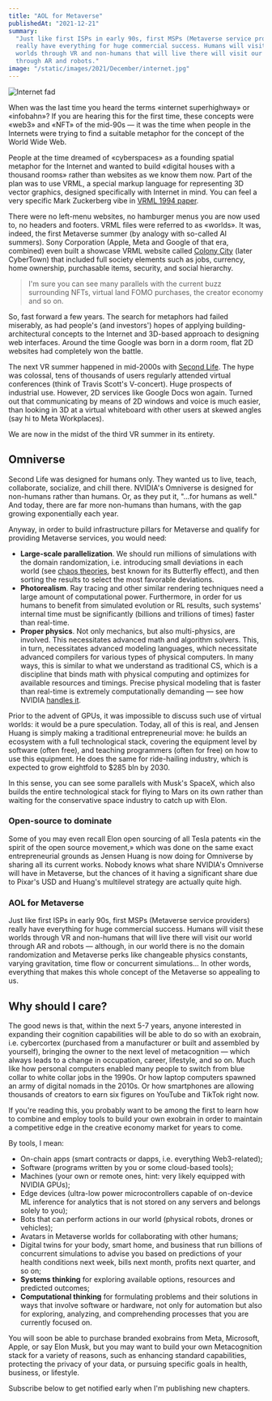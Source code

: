 ```yaml
---
title: "AOL for Metaverse"
publishedAt: "2021-12-21"
summary:
  "Just like first ISPs in early 90s, first MSPs (Metaverse service providers)
  really have everything for huge commercial success. Humans will visit these
  worlds through VR and non-humans that will live there will visit our world
  through AR and robots."
image: "/static/images/2021/December/internet.jpg"
---
```


<Image
  alt="Internet fad"
  src="/static/images/2021/December/internet.jpg"
  width={1024}
  height={701}
  priority
/>

When was the last time you heard the terms &laquo;internet superhighway&raquo;
or &laquo;infobahn&raquo;? If you are hearing this for the first time, these
concepts were &laquo;web3&raquo; and &laquo;NFT&raquo; of the mid-90s &mdash; it
was the time when people in the Internets were trying to find a suitable
metaphor for the concept of the World Wide Web.

People at the time dreamed of &laquo;cyberspaces&raquo; as a founding spatial
metaphor for the Internet and wanted to build &laquo;digital houses with a
thousand rooms&raquo; rather than websites as we know them now. Part of the plan
was to use VRML, a special markup language for representing 3D vector graphics,
designed specifically with Internet in mind. You can feel a very specific Mark
Zuckerberg vibe in
[VRML 1994 paper](https://www.w3.org/People/Raggett/vrml/vrml.html).

There were no left-menu websites, no hamburger menus you are now used to, no
headers and footers. VRML files were referred to as &laquo;worlds&raquo;. It
was, indeed, the first Metaverse summer (by analogy with so-called AI summers).
Sony Corporation (Apple, Meta and Google of that era, combined) even built a
showcase VRML website called
[Colony City](https://en.wikipedia.org/wiki/CyberTown) (later CyberTown) that
included full society elements such as jobs, currency, home ownership,
purchasable items, security, and social hierarchy.

> I'm sure you can see many parallels with the current buzz surrounding NFTs,
> virtual land FOMO purchases, the creator economy and so on.

So, fast forward a few years. The search for metaphors had failed miserably, as
had people's (and investors') hopes of applying building-architectural concepts
to the Internet and 3D-based approach to designing web interfaces. Around the
time Google was born in a dorm room, flat 2D websites had completely won the
battle.

The next VR summer happened in mid-2000s with
[Second Life](https://en.wikipedia.org/wiki/Second_Life). The hype was colossal,
tens of thousands of users regularly attended virtual conferences (think of
Travis Scott's V-concert). Huge prospects of industrial use. However, 2D
services like Google Docs won again. Turned out that communicating by means of
2D windows and voice is much easier, than looking in 3D at a virtual whiteboard
with other users at skewed angles (say hi to Meta Workplaces).

We are now in the midst of the third VR summer in its entirety.

## Omniverse

Second Life was designed for humans only. They wanted us to live, teach,
collaborate, socialize, and chill there. NVIDIA's Omniverse is designed for
non-humans rather than humans. Or, as they put it, "...for humans as well." And
today, there are far more non-humans than humans, with the gap growing
exponentially each year.

Anyway, in order to build infrastructure pillars for Metaverse and qualify for
providing Metaverse services, you would need:

- **Large-scale parallelization**. We should run millions of simulations with
  the domain randomization, i.e. introducing small deviations in each world (see
  [chaos theories](https://en.wikipedia.org/wiki/Chaos_theory), best known for
  its Butterfly effect), and then sorting the results to select the most
  favorable deviations.
- **Photorealism**. Ray tracing and other similar rendering techniques need a
  large amount of computational power. Furthermore, in order for us humans to
  benefit from simulated evolution or RL results, such systems' internal time
  must be significantly (billions and trillions of times) faster than real-time.
- **Proper physics**. Not only mechanics, but also multi-physics, are involved.
  This necessitates advanced math and algorithm solvers. This, in turn,
  necessitates advanced modeling languages, which necessitate advanced compilers
  for various types of physical computers. In many ways, this is similar to what
  we understand as traditional CS, which is a discipline that binds math with
  physical computing and optimizes for available resources and timings. Precise
  physical modeling that is faster than real-time is extremely computationally
  demanding &mdash; see how NVIDIA
  [handles it](https://www.youtube.com/watch?v=7ozs5EsvVGE).

Prior to the advent of GPUs, it was impossible to discuss such use of virtual
worlds: it would be a pure speculation. Today, all of this is real, and Jensen
Huang is simply making a traditional entrepreneurial move: he builds an
ecosystem with a full technological stack, covering the equipment level by
software (often free), and teaching programmers (often for free) on how to use
this equipment. He does the same for ride-hailing industry, which is expected to
grow eightfold to $285 bln by 2030.

In this sense, you can see some parallels with Musk's SpaceX, which also builds
the entire technological stack for flying to Mars on its own rather than waiting
for the conservative space industry to catch up with Elon.

### Open-source to dominate

Some of you may even recall Elon open sourcing of all Tesla patents &laquo;in
the spirit of the open source movement,&raquo; which was done on the same exact
entrepreneurial grounds as Jensen Huang is now doing for Omniverse by sharing
all its current works. Nobody knows what share NVIDIA's Omniverse will have in
Metaverse, but the chances of it having a significant share due to Pixar's USD
and Huang's multilevel strategy are actually quite high.

### AOL for Metaverse

Just like first ISPs in early 90s, first MSPs (Metaverse service providers)
really have everything for huge commercial success. Humans will visit these
worlds through VR and non-humans that will live there will visit our world
through AR and robots &mdash; although, in our world there is no the domain
randomization and Metaverse perks like changeable physics constants, varying
gravitation, time flow or concurrent simulations... In other words, everything
that makes this whole concept of the Metaverse so appealing to us.

## Why should I care?

The good news is that, within the next 5-7 years, anyone interested in expanding
their cognition capabilities will be able to do so with an exobrain, i.e.
cybercortex (purchased from a manufacturer or built and assembled by yourself),
bringing the owner to the next level of metacognition &mdash; which always leads
to a change in occupation, career, lifestyle, and so on. Much like how personal
computers enabled many people to switch from blue collar to white collar jobs in
the 1990s. Or how laptop computers spawned an army of digital nomads in the
2010s. Or how smartphones are allowing thousands of creators to earn six figures
on YouTube and TikTok right now.

If you're reading this, you probably want to be among the first to learn how to
combine and employ tools to build your own exobrain in order to maintain a
competitive edge in the creative economy market for years to come.

By tools, I mean:

- On-chain apps (smart contracts or dapps, i.e. everything Web3-related);
- Software (programs written by you or some cloud-based tools);
- Machines (your own or remote ones, hint: very likely equipped with NVIDIA
  GPUs);
- Edge devices (ultra-low power microcontrollers capable of on-device ML
  inference for analytics that is not stored on any servers and belongs solely
  to you);
- Bots that can perform actions in our world (physical robots, drones or
  vehicles);
- Avatars in Metaverse worlds for collaborating with other humans;
- Digital twins for your body, smart home, and business that run billions of
  concurrent simulations to advise you based on predictions of your health
  conditions next week, bills next month, profits next quarter, and so on;
- **Systems thinking** for exploring available options, resources and predicted
  outcomes;
- **Computational thinking** for formulating problems and their solutions in
  ways that involve software or hardware, not only for automation but also for
  exploring, analyzing, and comprehending processes that you are currently
  focused on.

You will soon be able to purchase branded exobrains from Meta, Microsoft, Apple,
or say Elon Musk, but you may want to build your own Metacognition stack for a
variety of reasons, such as enhancing standard capabilities, protecting the
privacy of your data, or pursuing specific goals in health, business, or
lifestyle.

Subscribe below to get notified early when I'm publishing new chapters.
